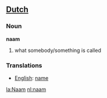 ==[[Dutch]]==
===Noun===

'''naam'''

# what somebody/something is called

===Translations===
*[[English]]: [[name]]

[[la:Naam]]
[[nl:naam]]